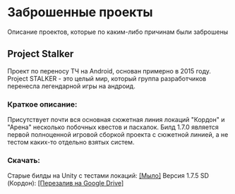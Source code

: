 # Заброшенные проекты
Описание проектов, которые по каким-либо причинам были заброшены
## Project Stalker
Проект по переносу ТЧ на Android, основан примерно в 2015 году. Project STALKER - это целый мир, который группа разработчиков перенесла легендарной игры на андроид.
### Краткое описание:
Присутствует почти вся основная сюжетная линия локаций "Кордон" и "Арена" несколько побочных квестов и пасхалок.
Билд 1.7.0 является первой полноценной игровой сборкой проекта с сюжетной линией, а не тестом каких-то отдельно взятых систем.
### Cкачать:
Старые билды на Unity с тестами локаций: [[Мыло]](https://cloud.mail.ru/public/KWEU/r5FBbWWL2)
Версия 1.7.5 SD (Кордон): [[Перезалив на Google Drive]](https://drive.google.com/file/d/1QcjrWeJ6opUSSph8_MgjYd1GElIRezJX/view?usp=sharing)
